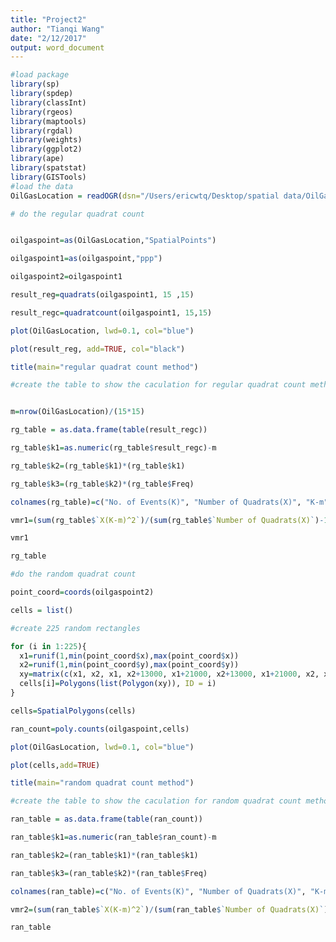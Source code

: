 ```yaml
---
title: "Project2"
author: "Tianqi Wang"
date: "2/12/2017"
output: word_document
---
```


```r
#load package
library(sp)
library(spdep)
library(classInt)
library(rgeos)
library(maptools)
library(rgdal)
library(weights)
library(ggplot2)
library(ape)
library(spatstat)
library(GISTools)
#load the data
OilGasLocation = readOGR(dsn="/Users/ericwtq/Desktop/spatial data/OilGasLocationPA",layer = "OilGasLocationPA")
```


```r

# do the regular quadrat count  


oilgaspoint=as(OilGasLocation,"SpatialPoints")

oilgaspoint1=as(oilgaspoint,"ppp")

oilgaspoint2=oilgaspoint1

result_reg=quadrats(oilgaspoint1, 15 ,15)

result_regc=quadratcount(oilgaspoint1, 15,15)

plot(OilGasLocation, lwd=0.1, col="blue")

plot(result_reg, add=TRUE, col="black")

title(main="regular quadrat count method")

```


```r

#create the table to show the caculation for regular quadrat count method


m=nrow(OilGasLocation)/(15*15)

rg_table = as.data.frame(table(result_regc))

rg_table$k1=as.numeric(rg_table$result_regc)-m

rg_table$k2=(rg_table$k1)*(rg_table$k1)

rg_table$k3=(rg_table$k2)*(rg_table$Freq)

colnames(rg_table)=c("No. of Events(K)", "Number of Quadrats(X)", "K-m", "(K-m)^2", "X(K-m)^2")

vmr1=(sum(rg_table$`X(K-m)^2`)/(sum(rg_table$`Number of Quadrats(X)`)-1))/m

vmr1

rg_table
```


```r

#do the random quadrat count

point_coord=coords(oilgaspoint2)

cells = list()

#create 225 random rectangles

for (i in 1:225){
  x1=runif(1,min(point_coord$x),max(point_coord$x))
  x2=runif(1,min(point_coord$y),max(point_coord$y))
  xy=matrix(c(x1, x2, x1, x2+13000, x1+21000, x2+13000, x1+21000, x2, x1,x2),ncol = 2, byrow = TRUE)
  cells[i]=Polygons(list(Polygon(xy)), ID = i)
}

cells=SpatialPolygons(cells)

ran_count=poly.counts(oilgaspoint,cells)

plot(OilGasLocation, lwd=0.1, col="blue")

plot(cells,add=TRUE)

title(main="random quadrat count method")

```



```r

#create the table to show the caculation for random quadrat count method

ran_table = as.data.frame(table(ran_count))

ran_table$k1=as.numeric(ran_table$ran_count)-m

ran_table$k2=(ran_table$k1)*(ran_table$k1)

ran_table$k3=(ran_table$k2)*(ran_table$Freq)

colnames(ran_table)=c("No. of Events(K)", "Number of Quadrats(X)", "K-m", "(K-m)^2", "X(K-m)^2")

vmr2=(sum(ran_table$`X(K-m)^2`)/(sum(ran_table$`Number of Quadrats(X)`)-1))/m

ran_table





```